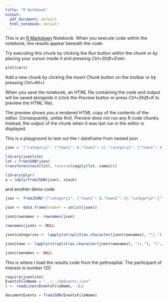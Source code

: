 ```yaml
---
title: "R Notebook"
output:
  pdf_document: default
  html_notebook: default
---
```


This is an [R Markdown](http://rmarkdown.rstudio.com) Notebook. When you execute code within the notebook, the results appear beneath the code. 

Try executing this chunk by clicking the *Run* button within the chunk or by placing your cursor inside it and pressing *Ctrl+Shift+Enter*. 

```r
plot(cars)
```

Add a new chunk by clicking the *Insert Chunk* button on the toolbar or by pressing *Ctrl+Alt+I*.

When you save the notebook, an HTML file containing the code and output will be saved alongside it (click the *Preview* button or press *Ctrl+Shift+K* to preview the HTML file).

The preview shows you a rendered HTML copy of the contents of the editor. Consequently, unlike *Knit*, *Preview* does not run any R code chunks. Instead, the output of the chunk when it was last run in the editor is displayed.


This is a playground to test out the r dataframe from nested json

```r
json = '{"category1": {"town1": 8,"town2": 2},"category2": {"town1": 4,"town2": 3}}'

library(jsonlite)
lst = fromJSON(json)
transform(stack(lst), towns=c(sapply(lst, names)))

library(plyr)
a = ldply(fromJSON(json), stack)


```

and another demo code
```r


json <- fromJSON('{"category1": {"town1": 8,"town2": 2},"category2":{"town1": 4,"town2": 3}}') 

json <- data.frame(number = unlist(json))

json$rownames <- rownames(json) 

rownames(json) <- NULL

json$categories <- lapply(strsplit(as.character(json$rownames), "\\."), "[", 1)

json$town <- lapply(strsplit(as.character(json$rownames), "\\."), "[",2) 

json$rownames <- NULL


```


This is where I load the results code from the pethospital. The participant of interest is number 120
```r
require(jsonlite)
EventsFileName = "../../dbEvents.json"
l <- readLines(EventsFileName, -1L)

documentEvents = fromJSON(EventsFileName)
```
